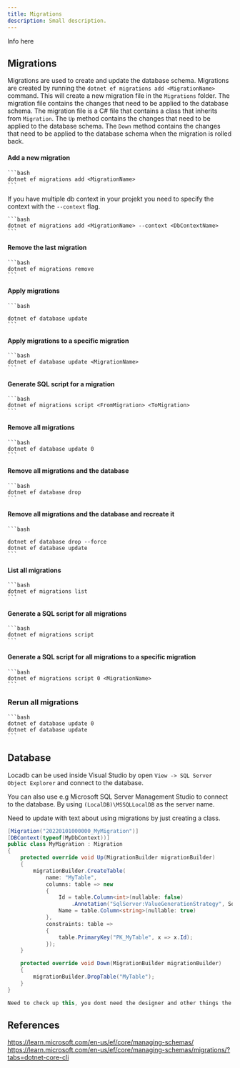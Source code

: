 ```yaml
---
title: Migrations
description: Small description.
---
```


Info here

## Migrations

Migrations are used to create and update the database schema. Migrations are created by running the `dotnet ef migrations add <MigrationName>` command. This will create a new migration file in the `Migrations` folder. The migration file contains the changes that need to be applied to the database schema. The migration file is a C# file that contains a class that inherits from `Migration`. The `Up` method contains the changes that need to be applied to the database schema. The `Down` method contains the changes that need to be applied to the database schema when the migration is rolled back.



#### Add a new migration

    ```bash
    dotnet ef migrations add <MigrationName>
    ```

If you have multiple db context in your projekt you need to specify the context with the `--context` flag.

    ```bash
    dotnet ef migrations add <MigrationName> --context <DbContextName>
    ```

#### Remove the last migration

    ```bash
    dotnet ef migrations remove
    ```

#### Apply migrations

    ```bash

    dotnet ef database update
    ```

#### Apply migrations to a specific migration

    ```bash
    dotnet ef database update <MigrationName>
    ```

#### Generate SQL script for a migration

    ```bash
    dotnet ef migrations script <FromMigration> <ToMigration>
    ```

#### Remove all migrations

    ```bash
    dotnet ef database update 0
    ```

#### Remove all migrations and the database

    ```bash
    dotnet ef database drop
    ```

#### Remove all migrations and the database and recreate it

    ```bash

    dotnet ef database drop --force
    dotnet ef database update
    ```

#### List all migrations

    ```bash
    dotnet ef migrations list
    ```

#### Generate a SQL script for all migrations

    ```bash
    dotnet ef migrations script
    ```

#### Generate a SQL script for all migrations to a specific migration

    ```bash
    dotnet ef migrations script 0 <MigrationName>
    ```



### Rerun all migrations
    
    ```bash
    dotnet ef database update 0
    dotnet ef database update
    ```

## Database

Locadb can be used inside Visual Studio by open `View -> SQL Server Object Explorer` and connect to the database.

You can also use e.g Microsoft SQL Server Management Studio to connect to the database. By using `(LocalDB)\MSSQLLocalDB` as the server name.

Need to update with text about using migrations by just creating a class.
```csharp
[Migration("20220101000000_MyMigration")]
[DBContext(typeof(MyDbContext))]
public class MyMigration : Migration
{
    protected override void Up(MigrationBuilder migrationBuilder)
    {
        migrationBuilder.CreateTable(
            name: "MyTable",
            columns: table => new
            {
                Id = table.Column<int>(nullable: false)
                    .Annotation("SqlServer:ValueGenerationStrategy", SqlServerValueGenerationStrategy.IdentityColumn),
                Name = table.Column<string>(nullable: true)
            },
            constraints: table =>
            {
                table.PrimaryKey("PK_MyTable", x => x.Id);
            });
    }

    protected override void Down(MigrationBuilder migrationBuilder)
    {
        migrationBuilder.DropTable("MyTable");
    }
}

Need to check up this, you dont need the designer and other things the ef creates. Why do you need them?
```

## References

https://learn.microsoft.com/en-us/ef/core/managing-schemas/
https://learn.microsoft.com/en-us/ef/core/managing-schemas/migrations/?tabs=dotnet-core-cli
